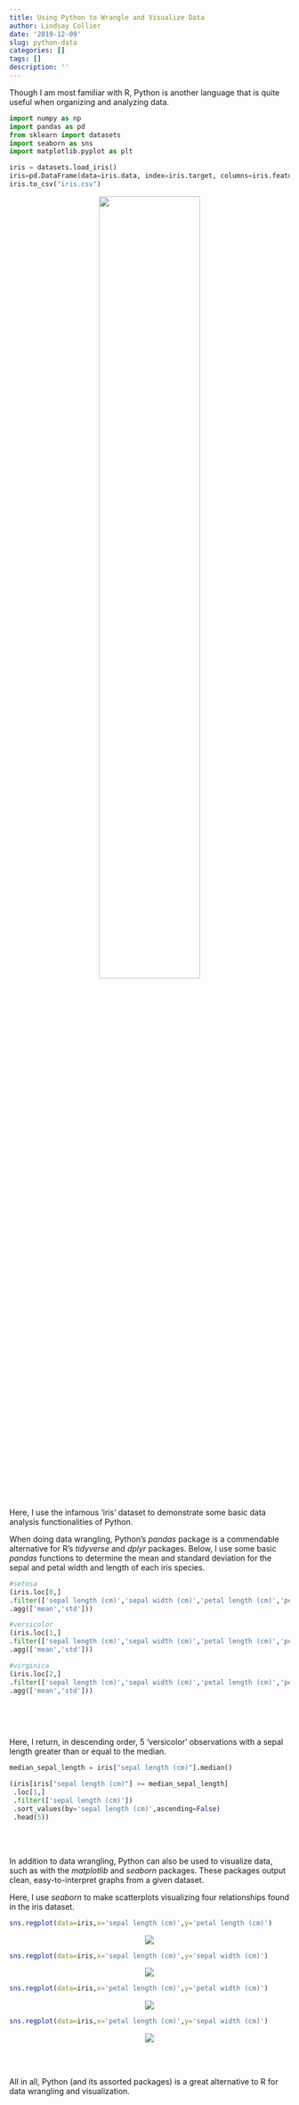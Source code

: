 ```yaml
---
title: Using Python to Wrangle and Visualize Data
author: Lindsay Collier
date: '2019-12-09'
slug: python-data
categories: []
tags: []
description: ''
---
```


Though I am most familiar with R, Python is another language that is quite useful when organizing and analyzing data.  

```python
import numpy as np
import pandas as pd
from sklearn import datasets
import seaborn as sns
import matplotlib.pyplot as plt

iris = datasets.load_iris()
iris=pd.DataFrame(data=iris.data, index=iris.target, columns=iris.feature_names)
iris.to_csv("iris.csv")
```

<center>![](/blog/2019-12-09-blog-test_files/python2.png){width=60% height=60%}</center>

Here, I use the infamous 'iris' dataset to demonstrate some basic data analysis functionalities of Python. 

When doing data wrangling, Python's _pandas_ package is a commendable alternative for R's _tidyverse_ and _dplyr_ packages. Below, I use some basic _pandas_ functions to determine the mean and standard deviation for the sepal and petal width and length of each iris species.

```python
#setosa
(iris.loc[0,]
.filter(['sepal length (cm)','sepal width (cm)','petal length (cm)','petal width (cm)'])
.agg(['mean','std']))
```

```python
#versicolor
(iris.loc[1,]
.filter(['sepal length (cm)','sepal width (cm)','petal length (cm)','petal width (cm)'])
.agg(['mean','std']))
```

```python
#virginica
(iris.loc[2,]
.filter(['sepal length (cm)','sepal width (cm)','petal length (cm)','petal width (cm)'])
.agg(['mean','std']))



```
<br></br>

Here, I return, in descending order, 5 'versicolor' observations with a sepal length greater than or equal to the median.

```python

median_sepal_length = iris["sepal length (cm)"].median()

(iris[iris["sepal length (cm)"] >= median_sepal_length]
 .loc[1,]
 .filter(['sepal length (cm)'])
 .sort_values(by='sepal length (cm)',ascending=False)
 .head(5))

```
<br></br>

In addition to data wrangling, Python can also be used to visualize data, such as with the _matplotlib_ and _seaborn_ packages. These packages output clean, easy-to-interpret graphs from a given dataset.

Here, I use _seaborn_ to make scatterplots visualizing four relationships found in the iris dataset.

```R
sns.regplot(data=iris,x='sepal length (cm)',y='petal length (cm)')
```

<center>![](/blog/2019-12-09-blog-test_files/sepal_length_petal_length.png)</center>

```R
sns.regplot(data=iris,x='sepal length (cm)',y='sepal width (cm)')
```

<center>![](/blog/2019-12-09-blog-test_files/sepal_length_sepal_width.png)</center>

```R
sns.regplot(data=iris,x='petal length (cm)',y='petal width (cm)')
```

<center>![](/blog/2019-12-09-blog-test_files/petal_length_petal_width2.png)</center>


```R
sns.regplot(data=iris,x='petal length (cm)',y='sepal width (cm)')
```

<center>![](/blog/2019-12-09-blog-test_files/image.png)</center>

<br></br>

All in all, Python (and its assorted packages) is a great alternative to R for data wrangling and visualization.

